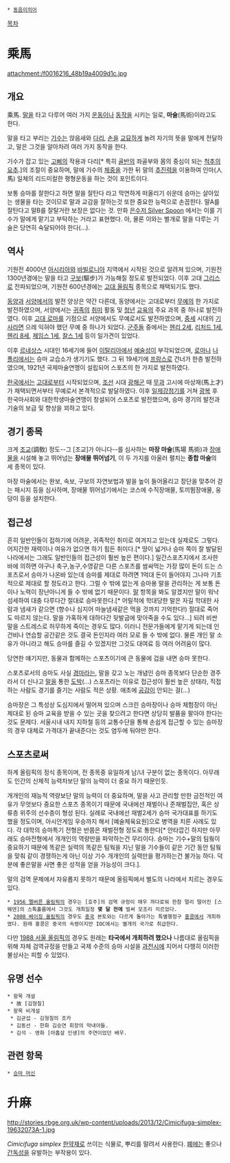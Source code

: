  * [[동음이의어]]

[[목차]]

= 乘馬 =
attachment:/f0016216_48b19a4009d1c.jpg
== 개요 ==
乘馬. [[말]]을 타고 다루어 여러 가지 [[운동]]이나 [[동작]]을 시키는 일로, '''마술'''(馬術)이라고도 한다.

말을 타고 부리는 [[기수]]는 앉음새와 [[다리]], [[손]]을 [[교묘]]하게 놀려 자기의 뜻을 말에게 전달하고, 말은 그것을 알아차려 여러 가지 동작을 한다.

기수가 잡고 있는 [[고삐]]의 작용과 다리[* 특히 [[골반]]의 좌골부와 몸의 중심이 되는 [[척추]]의 [[요추]].]의 조절이 중요하며, 말에 기수의 [[체중]]을 가한 뒤 말의 [[추진력]]을 이용하여 인마(人馬) 일체의 리드미컬한 평형운동을 하는 것이 포인트이다.

보통 승마를 잘한다고 하면 말을 잘탄다 라고 막연하게 떠올리기 쉬운데 승마는 살아있는 생물을 타는 것이므로 말과 교감을 잘하는것 또한 중요한 능력으로 손꼽힌다. 말A를 잘탄다고 말B를 잘탈거란 보장은 없다는 것. 만화 [[은수저 Silver Spoon]] 에서는 이를 기수가 말에게 맡기고 부탁하는 거라고 표현했다. 아, 물론 이와는 별개로 말을 다루는 기술은 당연히 숙달되어야 한다(...).
== 역사 ==
기원전 4000년 [[아시리아]]와 [[바빌로니아]] 지역에서 시작된 것으로 알려져 있으며, 기원전 1300년경에는 말을 타고 [[구보]](驅步)가 가능해질 정도로 발전되었다. 이후 고대 [[그리스]]로 전파되었으며, 기원전 600년경에는 [[고대 올림픽]] 종목으로 채택되기도 했다.

[[동양]]과 [[서양]]에서의 발전 양상은 약간 다른데, 동양에서는 고대로부터 [[무예]]의 한 가지로 발전하였으며, 서양에서는 [[귀족]]의 [[취미]] 활동 및 [[청년]] [[교육]]의 주요 과목 중 하나로 발전하였다. 이후 [[고대 로마]]를 기점으로 서양에서도 무예로서도 발전하였으며, [[중세]] 시대의 [[기사]]라면 으레 익혀야 했던 무예 중 하나가 되었다. [[군주]]들 중에서는 [[헨리 2세]], [[리처드 1세]], [[헨리 8세]], [[제임스 1세]], [[찰스 1세]] 등이 일가견이 있었다.

이후 [[르네상스]] 시대인 16세기에 들어 [[이탈리아]]에서 [[예술]]성이 부각되었으며, [[로마]]나 [[나폴리]]에서는 승마 교습소가 생기기도 했다. 그 뒤 19세기에 [[프랑스]]로 건너가 한층 발전하였으며, 1921년 국제마술연맹이 설립되어 스포츠의 한 가지로 발전하였다.

[[한국]]에서는 [[고대]]로부터 시작되었으며, [[조선]] 시대 [[광해군]] 때 [[무과]] 고시에 마상재(馬上才)가 채택되면서부터 무예로서 본격적으로 발달하였다. 이후 [[일제강점기]]를 거쳐 [[광복]] 후 한국마사회와  대한학생마술연맹이 창설되어 스포츠로 발전했으며, 승마 경기의 발전과 기술의 보급 및 향상을 꾀하고 있다.

== 경기 종목 ==
크게 [[조교]](調敎) 정도--그 [조교]가 아니다--를 심사하는 '''마장 마술'''(馬場 馬術)과 [[장애물]]을 시설해 놓고 뛰어넘는 '''장애물 뛰어넘기''', 이 두 가지를 아울러 펼치는 '''종합 마술'''의 세 종목이 있다.

마장 마술에서는 완보, 속보, 구보의 자연보법과 발을 높이 들어올리고 장단을 맞추어 걷는 패시지 등을 심사하며, 장애물 뛰어넘기에서는 코스에 수직장애물, 토끼뜀장애물, 웅덩이 등을 설치한다.

== 접근성 ==

흔히 일반인들이 접하기에 어려운, 귀족적인 취미로 여겨지고 있는데 실제로도 그렇다. 어지간한 재력이나 여유가 없으면 하기 힘든 취미다.[* 땅이 넓거나 승마 쪽이 잘 발달된 나라에서는 그래도 일반인들의 접근성이 훨씬 높은 편이다.] 일간스포츠지에서 조사한 바에 의하면 야구나 축구,농구,수영같은 다른 스포츠를 쌈싸먹는 가장 많이 돈이 드는 스포츠로서 승마가 나온바 있는데 승마를 제대로 하려면 1억대 돈이 들어야지 그나마 기초적으로 제대로 할 정도라고 한다. 그럴 수 밖에 없는게 승마용 말을 관리하는 게 보통 돈이나 노력이 장난아니게 들 수 밖에 없기 때문이다. [[말]] 항목을 봐도 알겠지만 말이 워낙 섬세하여 대충 다루다간 절대로 승마못한다.[* 어릴적에 학대당한 말은 자길 학대한 사람과 냄새가 같으면 (향수나 심지어 마늘냄새같은 먹을 것까지 기억한다!) 절대로 죽어도 따르지 않는다. 말을 가혹하게 대하다간 뒷발굽에 맞아죽을 수도 있다...] 되려 비싼 말을 스트레스로 허무하게 죽이는 경우도 많다. 이러니 전문가들에게 맡기게 되는데 인건비나 연습할 공간같은 것도 결국 돈인지라 여러 모로 들 수 밖에 없다. 물론 개인 말 소유가 아니라고 해도 승마를 즐길 수 있겠지만 그것도 대여료 등 여러 어려움이 많다. 

당연한 얘기지만, 동물과 함께하는 스포츠이기에 큰 동물에 겁을 내면 승마 못한다.

스포츠로서의 승마도 사실 [[경마]]라는, 말을 갖고 노는 개념인 승마 종목보다 단순한 경주라서 더 신나고 [[말]]을 통한 [[도박]](...) 스포츠라는 이유로 접근성이 훨씬 높은 상태라, 직접 하는 사람도 경기를 즐기는 사람도 적은 상황. 애초에 [[공감]]이 안되는 걸(...)

승마장은 그 특성상 도심지에서 떨어져 있으며 스크린 승마장이나 승마 체험장이 아닌 제대로 된 승마 교육을 받을 수 있는 곳을 찾으려고 한다면 상당히 발품을 팔아야 한다는 것도 문제다. 서울시내 내지 지하철 등의 교통수단을 통해 손쉽게 접근할 수 있는 승마장의 경우 대체로 가격대가 끝내준다는 것도 염두에 둬야만 한다.

== 스포츠로써 ==

하계 올림픽의 정식 종목이며, 전 종목중 유일하게 남/녀 구분이 없는 종목이다. 아무래도 인간의 신체적 능력차보단 말의 능력이 더 중요 하기 때문인듯. 

개개인의 재능적 역량보단 말의 능력이 더 중요하며, 말을 사고 관리할 만한 금전적인 여유가 무엇보다 중요한 스포츠 종목이기 때문에 국내에선 재벌이나 준재벌집안, 혹은 상류층 위주의 선수층이 형성 된다. 실례로 국내에선 재벌2세가 승마 국가대표를 하기도 했을 정도이며, 아시안게임 우승까지 해서 [예술체육요원]으로 병역을 치른 사례도 있다. 각 대학의 승마특기 전형은 반쯤은 재벌전형 정도로 통한다[* 안타깝긴 하지만 아무래도 승마전형에서 개개인의 역량만을 파악하는건 무리이다. 승마는 기수+말의 팀웤이 중요하기 때문에 똑같은 실력의 똑같은 팀웍을 지닌 말을 기수들이 같은 기간 동안 팀웤을 맞춰 같이 경쟁하는게 아닌 이상 기수 개개인의 실력만을 평가하는건 불가능 하다. 덕분에 좋은말을 사면 좋은 성적을 얻을 가능성이 크다.]. 

말의 검역 문제에서 자유롭지 못하기 때문에 올림픽에서 별도의 나라에서 치르는 경우도 있다.
 * [[1956 멜버른 올림픽]]의 경우는 [호주]의 검역 규정이 매우 까다로워 한참 멀리 떨어진 [스웨덴]의 스톡홀름에서 그것도 개최일정 '''몇 달 전에''' 벌써 모조리 치르었다.
 * [[2008 베이징 올림픽]]의 경우도 [[중국]] 본토와는 다르게 돌아가는 특별행정구 [[홍콩]]에서 개최하였다. 원래 홍콩은 중국의 속령이지만 IOC에서는 별개의 국가로 취급한다.
다만 [[1988 서울 올림픽]]의 경우도 원래는 '''타국에서 개최하려 했으나''' 나름대로 올림픽을 위해 자체 검역규정을 만들고 국제 수준의 승마 시설을 [[과천시]]에 지어서 다행히 이러한 불상사는 피할 수 있었다.
== 유명 선수 ==
 * 항목 개설
  * 故 [김형칠]
 * 항목 비개설
  * 김균섭 - 김형칠의 조카
  * 김동선 - 한화 김승연 회장의 막내아들.
  * 김석 - 영화 [아홉살 인생]의 주연이었던 배우.

== 관련 항목 ==
 * [[승마 머신]]

= 升麻 =
http://stories.rbge.org.uk/wp-content/uploads/2013/12/Cimicifuga-simplex-19632073A-1.jpg

''Cimicifuga simplex''
[[한약재]]로 쓰이는 식물로, 뿌리를 말려서 사용한다. [[폐]]에는 좋으나 [[간]]독성을 유발하는 부작용이 있다.
